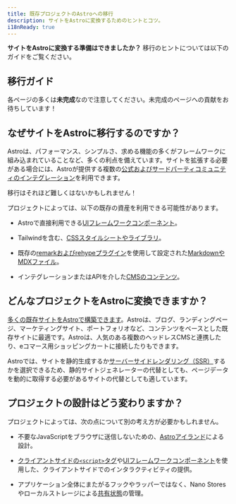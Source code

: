 ```yaml
---
title: 既存プロジェクトのAstroへの移行
description: サイトをAstroに変換するためのヒントとコツ。
i18nReady: true
---
```


**サイトをAstroに変換する準備はできましたか？** 移行のヒントについては以下のガイドをご覧ください。

## 移行ガイド

<MigrationGuidesNav />

各ページの多くは**未完成**なので注意してください。未完成のページへの貢献をお待ちしています！

## なぜサイトをAstroに移行するのですか？

Astroは、パフォーマンス、シンプルさ、求める機能の多くがフレームワークに組み込まれていることなど、多くの利点を備えています。サイトを拡張する必要がある場合には、Astroが提供する複数の[公式およびサードパーティコミュニティのインテグレーション](https://astro.build/integrations)を利用できます。

移行はそれほど難しくはないかもしれません！

プロジェクトによっては、以下の既存の資産を利用できる可能性があります。

- Astroで直接利用できる[UIフレームワークコンポーネント](/ja/guides/framework-components/)。

- Tailwindを含む、[CSSスタイルシートやライブラリ](/ja/guides/styling/)。

- 既存の[remarkおよびrehypeプラグイン](/ja/guides/markdown-content/#markdownとmdxの設定)を使用して設定された[MarkdownやMDXファイル](/ja/guides/markdown-content/)。

- インテグレーションまたはAPIを介した[CMSのコンテンツ](/ja/guides/cms/)。

## どんなプロジェクトをAstroに変換できますか？

[多くの既存サイトをAstroで構築できます](/ja/concepts/why-astro/)。Astroは、ブログ、ランディングページ、マーケティングサイト、ポートフォリオなど、コンテンツをベースとした既存サイトに最適です。Astroは、人気のある複数のヘッドレスCMSと連携したり、eコマース用ショッピングカートに接続したりもできます。

Astroでは、サイトを静的生成するか[サーバーサイドレンダリング（SSR）](/ja/guides/server-side-rendering/)するかを選択できるため、静的サイトジェネレーターの代替としても、ページデータを動的に取得する必要があるサイトの代替としても適しています。

## プロジェクトの設計はどう変わりますか？

プロジェクトによっては、次の点について別の考え方が必要かもしれません。

- 不要なJavaScriptをブラウザに送信しないための、[Astroアイランド](/ja/concepts/islands/#astroアイランドとは)による設計。

- [クライアントサイドの`<script>`タグ](/ja/guides/client-side-scripts/)や[UIフレームワークコンポーネント](/ja/guides/framework-components/)を使用した、クライアントサイドでのインタラクティビティの提供。

- アプリケーション全体にまたがるフックやラッパーではなく、Nano Storesやローカルストレージによる[共有状態](/ja/recipes/sharing-state-islands/)の管理。
